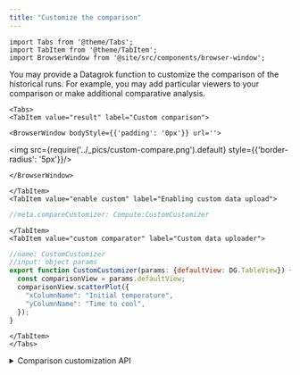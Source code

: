 ```yaml
---
title: "Customize the comparison"
---
```


```mdx-code-block
import Tabs from '@theme/Tabs';
import TabItem from '@theme/TabItem';
import BrowserWindow from '@site/src/components/browser-window';
```

You may provide a Datagrok function to customize the comparison of the historical runs.
For example, you may add particular viewers to your comparison or make additional comparative analysis.

```mdx-code-block
<Tabs>
<TabItem value="result" label="Custom comparison">
```

```mdx-code-block
<BrowserWindow bodyStyle={{'padding': '0px'}} url=''>
```

<img src={require('../_pics/custom-compare.png').default} style={{'border-radius': '5px'}}/>

```mdx-code-block
</BrowserWindow>
```

```mdx-code-block
</TabItem>
<TabItem value="enable custom" label="Enabling custom data upload">
```

```javascript title="Your script header"
//meta.compareCustomizer: Compute:CustomCustomizer
```

```mdx-code-block
</TabItem>
<TabItem value="custom comparator" label="Custom data uploader">
```

```javascript title="package.ts"
//name: CustomCustomizer
//input: object params
export function CustomCustomizer(params: {defaultView: DG.TableView}) {
  const comparisonView = params.defaultView;
  comparisonView.scatterPlot({
    "xColumnName": "Initial temperature",
    "yColumnName": "Time to cool",
  });
}
```

```mdx-code-block
</TabItem>
</Tabs>
```

<details>
<summary> Comparison customization API </summary>
<div>

Customizer function should have `//input: object params` in the header.
This object will contain `defaultView` reference to the default-contructed DG.TableView.
Customizations may be applied directly using this reference.

</div>
</details>